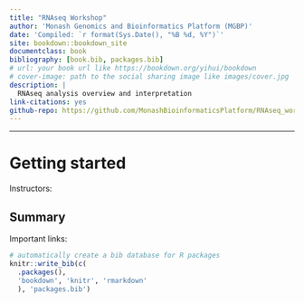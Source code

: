 ```yaml
--- 
title: "RNAseq Workshop"
author: 'Monash Genomics and Bioinformatics Platform (MGBP)'
date: 'Compiled: `r format(Sys.Date(), "%B %d, %Y")`'
site: bookdown::bookdown_site
documentclass: book
bibliography: [book.bib, packages.bib]
# url: your book url like https://bookdown.org/yihui/bookdown
# cover-image: path to the social sharing image like images/cover.jpg
description: |
  RNAseq analysis overview and interpretation
link-citations: yes
github-repo: https://github.com/MonashBioinformaticsPlatform/RNAseq_workshop_2024
---
```

***

# Getting started

Instructors: 


## Summary



Important links:






```r
# automatically create a bib database for R packages
knitr::write_bib(c(
  .packages(), 
  'bookdown', 'knitr', 'rmarkdown'
  ), 'packages.bib')
```
